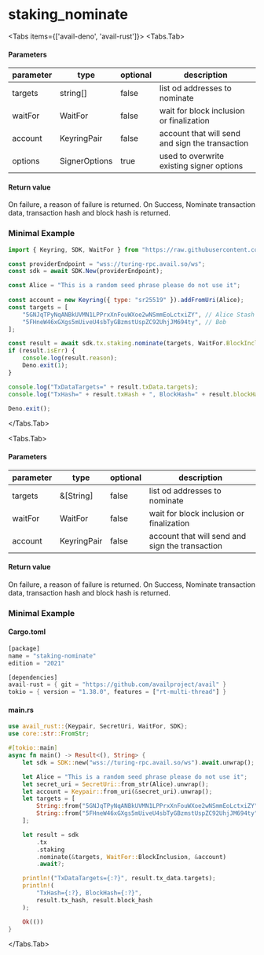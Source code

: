 
# staking_nominate

<Tabs items={['avail-deno', 'avail-rust']}>
<Tabs.Tab>

#### Parameters

| parameter | type          | optional | description                                     |
| --------- | ------------- | -------- | ----------------------------------------------- |
| targets   | string[]      | false    | list od addresses to nominate                   |
| waitFor   | WaitFor       | false    | wait for block inclusion or finalization        |
| account   | KeyringPair   | false    | account that will send and sign the transaction |
| options   | SignerOptions | true     | used to overwrite existing signer options       |

#### Return value

On failure, a reason of failure is returned. On Success, Nominate transaction data, transaction hash and block hash is returned.

### Minimal Example

```js
import { Keyring, SDK, WaitFor } from "https://raw.githubusercontent.com/availproject/avail/main/avail-deno/src/sdk.ts";

const providerEndpoint = "wss://turing-rpc.avail.so/ws";
const sdk = await SDK.New(providerEndpoint);

const Alice = "This is a random seed phrase please do not use it";
 
const account = new Keyring({ type: "sr25519" }).addFromUri(Alice);
const targets = [
	"5GNJqTPyNqANBkUVMN1LPPrxXnFouWXoe2wNSmmEoLctxiZY", // Alice Stash
	"5FHneW46xGXgs5mUiveU4sbTyGBzmstUspZC92UhjJM694ty", // Bob
];

const result = await sdk.tx.staking.nominate(targets, WaitFor.BlockInclusion, account);
if (result.isErr) {
	console.log(result.reason);
	Deno.exit(1);
}

console.log("TxDataTargets=" + result.txData.targets);
console.log("TxHash=" + result.txHash + ", BlockHash=" + result.blockHash);

Deno.exit();
```

</Tabs.Tab>

<Tabs.Tab>

#### Parameters

| parameter | type        | optional | description                                     |
| --------- | ----------- | -------- | ----------------------------------------------- |
| targets   | &[String]   | false    | list od addresses to nominate                   |
| waitFor   | WaitFor     | false    | wait for block inclusion or finalization        |
| account   | KeyringPair | false    | account that will send and sign the transaction |

#### Return value

On failure, a reason of failure is returned. On Success, Nominate transaction data, transaction hash and block hash is returned.

### Minimal Example

#### Cargo.toml

```rust
[package]
name = "staking-nominate"
edition = "2021"

[dependencies]
avail-rust = { git = "https://github.com/availproject/avail" }
tokio = { version = "1.38.0", features = ["rt-multi-thread"] }
```

#### main.rs

```rust
use avail_rust::{Keypair, SecretUri, WaitFor, SDK};
use core::str::FromStr;

#[tokio::main]
async fn main() -> Result<(), String> {
	let sdk = SDK::new("wss://turing-rpc.avail.so/ws").await.unwrap();

	let Alice = "This is a random seed phrase please do not use it";
	let secret_uri = SecretUri::from_str(Alice).unwrap();
	let account = Keypair::from_uri(&secret_uri).unwrap();
	let targets = [
		String::from("5GNJqTPyNqANBkUVMN1LPPrxXnFouWXoe2wNSmmEoLctxiZY"), // Alice Stash
		String::from("5FHneW46xGXgs5mUiveU4sbTyGBzmstUspZC92UhjJM694ty"), // Bob;
	];

	let result = sdk
		.tx
		.staking
		.nominate(&targets, WaitFor::BlockInclusion, &account)
		.await?;

	println!("TxDataTargets={:?}", result.tx_data.targets);
	println!(
		"TxHash={:?}, BlockHash={:?}",
		result.tx_hash, result.block_hash
	);

	Ok(())
}
```

</Tabs.Tab>
</Tabs>